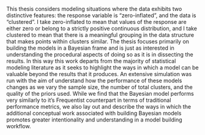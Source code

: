 This thesis considers modeling situations where the data exhibits two distinctive features: the response variable is "zero-inflated", and the data is "clustered". I take zero-inflated to mean that values of the response are either zero or belong to a strictly positive continuous distribution, and I take clustered to mean that there is a meaningful grouping in the data structure that makes points within clusters similar. The thesis focuses primarily on building the models in a Bayesian frame and is just as interested in understanding the procedural aspects of doing so as it is in dissecting the results. In this way this work departs from the majority of statistical modeling literature as it seeks to highlight the ways in which a model can be valuable beyond the results that it produces. An extensive simulation was run with the aim of understand how the performance of these models changes as we vary the sample size, the number of total clusters, and the quality of the priors used. While we find that the Bayesian model performs very similarly to it's Frequentist counterpart in terms of traditional performance metrics, we also lay out and describe the ways in which the additional conceptual work associated with building Bayesian models promotes greater intentionality and understanding in a model building workflow. 